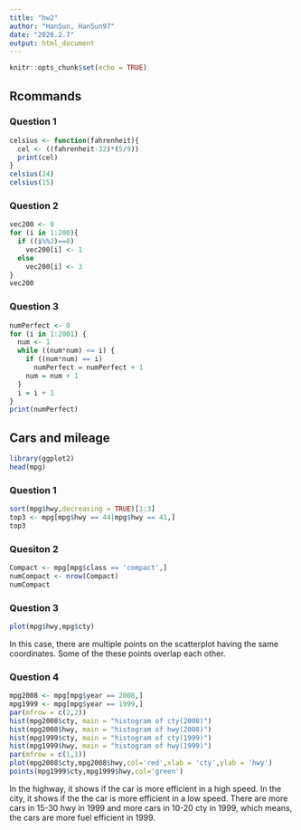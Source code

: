 ```yaml
---
title: "hw2"
author: "HanSun, HanSun97"
date: "2020.2.7"
output: html_document
---
```


```r
knitr::opts_chunk$set(echo = TRUE)
```

## Rcommands
### Question 1
```r
celsius <- function(fahrenheit){
  cel <- ((fahrenheit-32)*(5/9))
  print(cel)
}
celsius(24)
celsius(15)
```

### Question 2
```r
vec200 <- 0
for (i in 1:200){
  if ((i%%2)==0)
    vec200[i] <- 1
  else
    vec200[i] <- 3
}
vec200
```

### Question 3
```r
numPerfect <- 0
for (i in 1:2001) {
  num <- 1
  while ((num*num) <= i) {
    if ((num*num) == i)
      numPerfect = numPerfect + 1
    num = num + 1
  }
  i = i + 1
}
print(numPerfect)
```

## Cars and mileage
```r
library(ggplot2)
head(mpg)
```

### Question 1
```r
sort(mpg$hwy,decreasing = TRUE)[1:3]
top3 <- mpg[mpg$hwy == 44|mpg$hwy == 41,]
top3

```

### Quesiton 2
```r
Compact <- mpg[mpg$class == 'compact',]
numCompact <- nrow(Compact)
numCompact
```

### Question 3
```r
plot(mpg$hwy,mpg$cty)
```

In this case, there are multiple points on the scatterplot having the same coordinates. Some of the these points overlap each other.

### Question 4
```r
mpg2008 <- mpg[mpg$year == 2008,]
mpg1999 <- mpg[mpg$year == 1999,]
par(mfrow = c(2,2))
hist(mpg2008$cty, main = "histogram of cty(2008)")
hist(mpg2008$hwy, main = "histogram of hwy(2008)")
hist(mpg1999$cty, main = "histogram of cty(1999)")
hist(mpg1999$hwy, main = "histogram of hwy(1999)")
par(mfrow = c(1,1))
plot(mpg2008$cty,mpg2008$hwy,col='red',xlab = 'cty',ylab = 'hwy')
points(mpg1999$cty,mpg1999$hwy,col='green')

```

In the highway, it shows if the car is more efficient in a high speed. In the city, it shows if the the car is more efficient in a low speed. There are more cars in 15-30 hwy in 1999 and more cars in 10-20 cty in 1999, which means, the cars are more fuel efficient in 1999.